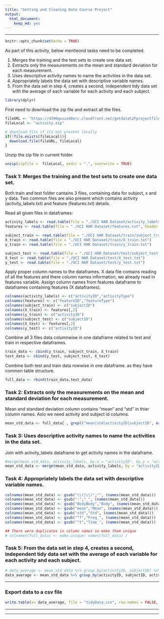 ```yaml
---
title: "Getting and Cleaning Data Course Project"
output: 
  html_document: 
    keep_md: yes
---
```


***

```r
knitr::opts_chunk$set(echo = TRUE)
```

As part of this activity, below mentieond tasks need to be completed.

1. Merges the training and the test sets to create one data set.
2. Extracts only the measurements on the mean and standard deviation for each measurement.
3. Uses descriptive activity names to name the activities in the data set.
4. Appropriately labels the data set with descriptive variable names.
5. From the data set in step 4, creates a second, independent tidy data set with the average of each variable for each activity and each subject.


```r
library(dplyr)
```


First need to download the zip file and extract all the files.
```r
fileURL <- "https://d396qusza40orc.cloudfront.net/getdata%2Fprojectfiles%2FUCI%20HAR%20Dataset.zip"
fileLocal <- "activity.zip"

# download file if its not present locally
if(!file.exists(fileLocal)){
  download.file(fileURL, fileLocal)
}
```

Unzip the zip file in current folder.
```r
unzip(zipfile =  fileLocal, exdir = ".", overwrite = TRUE)
```

### Task 1: Merges the training and the test sets to create one data set.  

Both train and test folder cantains 3 files, containing data for subject, x and y data. Two common files are also present which contains activity (activity_labels.txt) and feature (features.txt) details.

Read all given files in dataframes:

```r
activity_labels <- read.table(file = "./UCI HAR Dataset/activity_labels.txt",header = FALSE, sep = " ")
features <- read.table(file = "./UCI HAR Dataset/features.txt", header = FALSE, sep = " ")

subject_train <- read.table(file = "./UCI HAR Dataset/train/subject_train.txt")
X_train <- read.table(file = "./UCI HAR Dataset/train/X_train.txt")
y_train <- read.table(file = "./UCI HAR Dataset/train/y_train.txt")

subject_test <- read.table(file = "./UCI HAR Dataset/test/subject_test.txt")
X_test <- read.table(file = "./UCI HAR Dataset/test/X_test.txt")
y_test <- read.table(file = "./UCI HAR Dataset/test/y_test.txt")
```


Apply proper column names to the dataframes. X data file contains reading of all the features and there column names information, we already read in features variable. Assign column names from features dataframe to dataframes containing features (X dataframes).

```r
colnames(activity_labels) <- c("activityID","activityType")
colnames(features) <- c("featureID","featureType")
colnames(subject_train) <- c("subjectID")
colnames(X_train) <- features[,2]
colnames(y_train) <- c("activityID")
colnames(subject_test) <- c("subjectID")
colnames(X_test) <- features[,2]
colnames(y_test) <- c("activityID")
```

Combine all 3 files data columnwise in one dataframe related to test and train in respective dataframes.
```r
train_data <- cbind(y_train, subject_train, X_train)
test_data <- cbind(y_test, subject_test, X_test)
```

Combine both test and train data rowwise in one dataframe. as they have common table structure.
```r
full_data <- rbind(train_data,test_data)
```

### Task 2: Extracts only the measurements on the mean and standard deviation for each measurement.

Mean and standard deviation column contains "mean" and "std" in thier column names.
Aslo we need activity and subject id columns. 
```r
mean_std_data <- full_data[ , grepl("mean|std|activityID|subjectID", names(full_data)) ]
```


### Task 3: Uses descriptive activity names to name the activities in the data set.

Join with activity_labels dataframe to get activity names in the dataframe.

```r
#merge(mean_std_data, activity_labels, by.x = "activityID", by.y = "activityID")
mean_std_data <- merge(mean_std_data, activity_labels, by = "activityID")
```

### Task 4: Appropriately labels the data set with descriptive variable names.

```r
colnames(mean_std_data) <- gsub("\\(|\\)","", (names(mean_std_data)))
colnames(mean_std_data) <- gsub("-","_", (names(mean_std_data)))
colnames(mean_std_data) <- gsub("BodyBody","Body", (names(mean_std_data)))
colnames(mean_std_data) <- gsub("mean","Mean", (names(mean_std_data)))
colnames(mean_std_data) <- gsub("std","Std", (names(mean_std_data)))
colnames(mean_std_data) <- gsub("^f","Freq_", (names(mean_std_data)))
colnames(mean_std_data) <- gsub("^t","Time_", (names(mean_std_data)))

## There were duplicates in column names so make them unique
# colnames(full_data) <- make.unique( names(full_data) )
```

### Task 5: From the data set in step 4, creates a second, independent tidy data set with the average of each variable for each activity and each subject.

```r
# data_average <- mean_std_data %>% group_by(activityID, subjectID) %>% summarise_all(.funs = "mean" )
data_average <- mean_std_data %>% group_by(activityID, subjectID, activityType) %>% summarise_all("mean" )
```

***
### Export data to a csv file
```r
write.table(x= data_average, file = "tidyData.csv", row.names = FALSE, quote = FALSE)
```
***
***